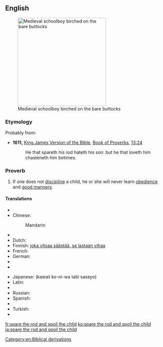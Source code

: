 ==English==
[[Image:Koerperstrafe- MA Birkenrute.png|thumb|280px|Medieval schoolboy birched on the bare buttocks]]

===Etymology===
Probably from:
* '''1611,''' [[w:King James Version of the Bible|King James Version of the Bible]], [[w:Book of Proverbs|Book of Proverbs]], [[s:Bible (King James)/Proverbs#Chapter 13|13:24]]
*: He that spareth his rod hateth his son: but he that loveth him chasteneth him betimes.

===Proverb===
{{infl|en|proverb|head=[[spare]] [[the]] [[rod]] [[and]] [[spoil]] [[the]] [[child]]}}

# If one does not [[discipline]] a child, he or she will never learn [[obedience]] and [[good manners]].

====Translations====
{{trans-top|if one does not discipline a child he or she will never learn obedience}}
* {{trreq|ar}}
* Chinese:
*: Mandarin: {{t|cmn|不打不成器|tr=bù dǎ bù chéng qì|sc=Hani}}
* {{trreq|cs}}
* Dutch: {{t|nl|zachte heelmeesters, stinkende wonden}}
* Finnish: [[joka vitsaa säästää, se lastaan vihaa]]
* French: {{t+|fr|qui aime bien, châtie bien}}
* German: {{t|de|wer mit der Rute spart, verzieht das Kind}}
* {{trreq|hu}}
* {{trreq|it}}
{{trans-mid}}
* Japanese: {{t|ja|可愛い子には旅させよ}} (kawaii ko-ni-wa tabi saseyo)
* Latin: {{t|la|qui bene amat, bene castigat}}
* {{trreq|pt}}
* Russian: {{t|ru|пожалеешь розгу — испортишь ребёнка|tr=požaléješ’ rózgu - ispórtiš’ rebjónka|sc=Cyrl}}
* Spanish: {{t|es|escatima el palo y malcría al hijo}}
* {{trreq|sv}}
* Turkish: {{t|tr|insan sevdiğine takılırmış}}
* {{trreq|vi}}
{{trans-bottom}}

[[Category:en:Biblical derivations]]

[[fr:spare the rod and spoil the child]]
[[ko:spare the rod and spoil the child]]
[[ja:spare the rod and spoil the child]]